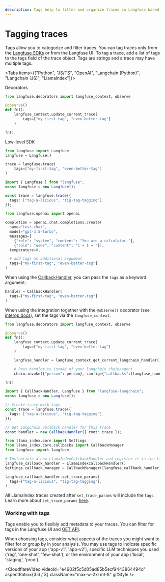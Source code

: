 ```yaml
---
description: Tags help to filter and organize traces in Langfuse based on use case, functions/apis used, environment and other criteria.
---
```


# Tagging traces


Tags allow you to categorize and filter traces. You can tag traces only from the [Langfuse SDKs](/docs/sdk) or from the Langfuse UI. To tag a trace, add a list of tags to the tags field of the trace object. Tags are strings and a trace may have multiple tags.

<Tabs items={["Python", "JS/TS", "OpenAI", "Langchain (Python)", "Langchain (JS)", "LlamaIndex"]}>
<Tab>

Decorators

```python
from langfuse.decorators import langfuse_context, observe

@observe()
def fn():
    langfuse_context.update_current_trace(
        tags=["my-first-tag", "even-better-tag"]
    )

fn()
```

Low-level SDK

```python
from langfuse import Langfuse
langfuse = Langfuse()

trace = langfuse.trace(
    tags=["my-first-tag", "even-better-tag"]
)
```

</Tab>

<Tab>

```typescript
import { Langfuse } from "langfuse";
const langfuse = new Langfuse();

const trace = langfuse.trace({
  tags: ["tag-a-licious", "tig-tag-tagging"],
});
```

</Tab>
<Tab>

```python
from langfuse.openai import openai

completion = openai.chat.completions.create(
  name="test-chat",
  model="gpt-3.5-turbo",
  messages=[
    {"role": "system", "content": "You are a calculator."},
    {"role": "user", "content": "1 + 1 = "}],
  temperature=0,

  # add tags as additional argument
  tags=["my-first-tag", "even-better-tag"]
)
```

</Tab>

<Tab>

When using the [CallbackHandler](/docs/integrations/langchain/tracing), you can pass the `tags` as a keyword argument:

```python
handler = CallbackHandler(
  tags=["my-first-tag", "even-better-tag"]
)
```

When using the integration together with the `@observe()` decorator (see [interop docs](/docs/integrations/langchain/tracing#interoperability)), set the tags via the `langfuse_context`:

```python
from langfuse.decorators import langfuse_context, observe

@observe()
def fn():
    langfuse_context.update_current_trace(
        tags=["my-first-tag", "even-better-tag"]
    )

    langfuse_handler = langfuse_context.get_current_langchain_handler()

    # Pass handler to invoke of your langchain chain/agent
    chain.invoke({"person": person}, config={"callbacks":[langfuse_handler]})

fn()
```

</Tab>

<Tab>

```typescript
import { CallbackHandler, Langfuse } from "langfuse-langchain";
const langfuse = new Langfuse();

// Create trace with tags
const trace = langfuse.trace({
  tags: ["tag-a-licious", "tig-tag-tagging"],
});

// Get Langchain callback handler for this trace
const handler = new CallbackHandler({ root: trace });
```

</Tab>

<Tab>

```python
from llama_index.core import Settings
from llama_index.core.callbacks import CallbackManager
from langfuse import langfuse

# Instantiate a new LlamaIndexCallbackHandler and register it in the LlamaIndex Settings
langfuse_callback_handler = LlamaIndexCallbackHandler()
Settings.callback_manager = CallbackManager([langfuse_callback_handler])

langfuse_callback_handler.set_trace_params(
  tags=["tag-a-licious", "tig-tag-tagging"],
)
```

All LlamaIndex traces created after `set_trace_params` will include the `tags`. Learn more about `set_trace_params` [here](/docs/integrations/llama-index/get-started#set-trace-params).

</Tab>

</Tabs>

### Working with tags

Tags enable you to flexibly add metadata to your traces.
You can filter for tags in the Langfuse UI and [GET API](https://api.reference.langfuse.com/).

When choosing tags, consider what aspects of the traces you might want to filter for or group by in your analysis. You may use tags to indicate specific versions of your app ('app-v1', 'app-v2'), specific LLM techniques you used ('rag', 'one-shot', 'few-shot'), or the environment of your app ('local', 'staging', 'prod').

<CloudflareVideo
  videoId="e4902f5c5d05ad85b5ecf9443864494d"
  aspectRatio={3.6 / 3}
  className="max-w-2xl mt-8"
  gifStyle
/>
